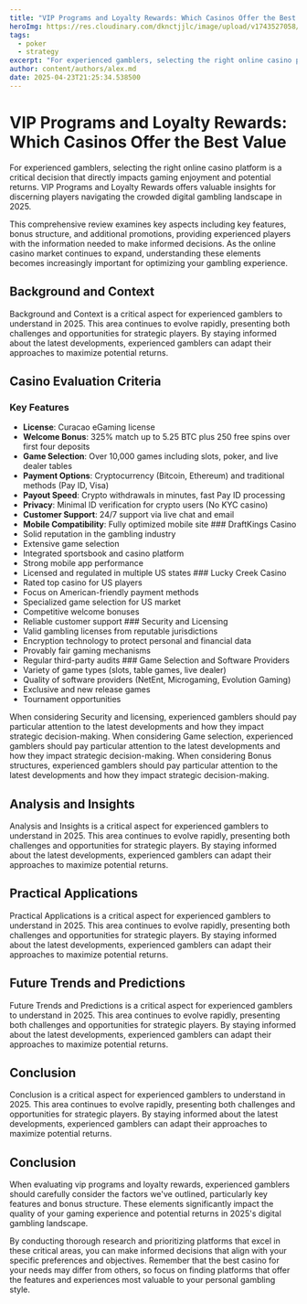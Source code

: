 ```yaml
---
title: "VIP Programs and Loyalty Rewards: Which Casinos Offer the Best Value"
heroImg: https://res.cloudinary.com/dknctjjlc/image/upload/v1743527058/Blog/empty-office-chairs-meeting-room_xywvvb.webp
tags:
  - poker
  - strategy
excerpt: "For experienced gamblers, selecting the right online casino platform is a critical decision that directly impacts gaming enjoyment and potential returns. VIP Programs and Loyalty Rewards offers valuable insights for discerning players navigating the crowded digital gambling landscape in 2025."
author: content/authors/alex.md
date: 2025-04-23T21:25:34.538500
---
```


# VIP Programs and Loyalty Rewards: Which Casinos Offer the Best Value

For experienced gamblers, selecting the right online casino platform is a critical decision that directly impacts gaming enjoyment and potential returns. VIP Programs and Loyalty Rewards offers valuable insights for discerning players navigating the crowded digital gambling landscape in 2025.

This comprehensive review examines key aspects including key features, bonus structure, and additional promotions, providing experienced players with the information needed to make informed decisions. As the online casino market continues to expand, understanding these elements becomes increasingly important for optimizing your gambling experience.

## Background and Context

Background and Context is a critical aspect for experienced gamblers to understand in 2025. This area continues to evolve rapidly, presenting both challenges and opportunities for strategic players. By staying informed about the latest developments, experienced gamblers can adapt their approaches to maximize potential returns.

## Casino Evaluation Criteria

### Key Features
- **License**: Curacao eGaming license
- **Welcome Bonus**: 325% match up to 5.25 BTC plus 250 free spins over first four deposits
- **Game Selection**: Over 10,000 games including slots, poker, and live dealer tables
- **Payment Options**: Cryptocurrency (Bitcoin, Ethereum) and traditional methods (Pay ID, Visa)
- **Payout Speed**: Crypto withdrawals in minutes, fast Pay ID processing
- **Privacy**: Minimal ID verification for crypto users (No KYC casino)
- **Customer Support**: 24/7 support via live chat and email
- **Mobile Compatibility**: Fully optimized mobile site ### DraftKings Casino
- Solid reputation in the gambling industry
- Extensive game selection
- Integrated sportsbook and casino platform
- Strong mobile app performance
- Licensed and regulated in multiple US states ### Lucky Creek Casino
- Rated top casino for US players
- Focus on American-friendly payment methods
- Specialized game selection for US market
- Competitive welcome bonuses
- Reliable customer support ### Security and Licensing
- Valid gambling licenses from reputable jurisdictions
- Encryption technology to protect personal and financial data
- Provably fair gaming mechanisms
- Regular third-party audits ### Game Selection and Software Providers
- Variety of game types (slots, table games, live dealer)
- Quality of software providers (NetEnt, Microgaming, Evolution Gaming)
- Exclusive and new release games
- Tournament opportunities

When considering Security and licensing, experienced gamblers should pay particular attention to the latest developments and how they impact strategic decision-making. When considering Game selection, experienced gamblers should pay particular attention to the latest developments and how they impact strategic decision-making. When considering Bonus structures, experienced gamblers should pay particular attention to the latest developments and how they impact strategic decision-making. 

## Analysis and Insights

Analysis and Insights is a critical aspect for experienced gamblers to understand in 2025. This area continues to evolve rapidly, presenting both challenges and opportunities for strategic players. By staying informed about the latest developments, experienced gamblers can adapt their approaches to maximize potential returns.

## Practical Applications

Practical Applications is a critical aspect for experienced gamblers to understand in 2025. This area continues to evolve rapidly, presenting both challenges and opportunities for strategic players. By staying informed about the latest developments, experienced gamblers can adapt their approaches to maximize potential returns.

## Future Trends and Predictions

Future Trends and Predictions is a critical aspect for experienced gamblers to understand in 2025. This area continues to evolve rapidly, presenting both challenges and opportunities for strategic players. By staying informed about the latest developments, experienced gamblers can adapt their approaches to maximize potential returns.

## Conclusion

Conclusion is a critical aspect for experienced gamblers to understand in 2025. This area continues to evolve rapidly, presenting both challenges and opportunities for strategic players. By staying informed about the latest developments, experienced gamblers can adapt their approaches to maximize potential returns.

## Conclusion

When evaluating vip programs and loyalty rewards, experienced gamblers should carefully consider the factors we've outlined, particularly key features and bonus structure. These elements significantly impact the quality of your gaming experience and potential returns in 2025's digital gambling landscape.

By conducting thorough research and prioritizing platforms that excel in these critical areas, you can make informed decisions that align with your specific preferences and objectives. Remember that the best casino for your needs may differ from others, so focus on finding platforms that offer the features and experiences most valuable to your personal gambling style.
